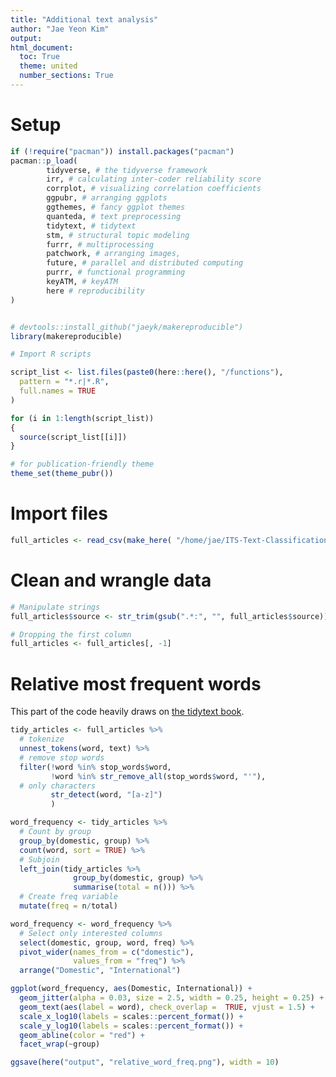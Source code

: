 ```yaml
---
title: "Additional text analysis"
author: "Jae Yeon Kim"
output:
html_document:
  toc: True
  theme: united
  number_sections: True
---
```


# Setup

```r

if (!require("pacman")) install.packages("pacman")
pacman::p_load(
        tidyverse, # the tidyverse framework
        irr, # calculating inter-coder reliability score
        corrplot, # visualizing correlation coefficients
        ggpubr, # arranging ggplots
        ggthemes, # fancy ggplot themes
        quanteda, # text preprocessing 
        tidytext, # tidytext
        stm, # structural topic modeling
        furrr, # multiprocessing
        patchwork, # arranging images,
        future, # parallel and distributed computing  
        purrr, # functional programming 
        keyATM, # keyATM
        here # reproducibility 
)


# devtools::install_github("jaeyk/makereproducible")
library(makereproducible)

# Import R scripts

script_list <- list.files(paste0(here::here(), "/functions"),
  pattern = "*.r|*.R",
  full.names = TRUE
)

for (i in 1:length(script_list))
{
  source(script_list[[i]])
}

# for publication-friendly theme
theme_set(theme_pubr())

```

# Import files

```r

full_articles <- read_csv(make_here( "/home/jae/ITS-Text-Classification/processed_data/df.csv"))

```

# Clean and wrangle data

```r

# Manipulate strings
full_articles$source <- str_trim(gsub(".*:", "", full_articles$source))

# Dropping the first column 
full_articles <- full_articles[, -1]

```

# Relative most frequent words 

This part of the code heavily draws on [the tidytext book](https://www.tidytextmining.com/twitter.html).

```r

tidy_articles <- full_articles %>%
  # tokenize 
  unnest_tokens(word, text) %>%
  # remove stop words 
  filter(!word %in% stop_words$word,
         !word %in% str_remove_all(stop_words$word, "'"), 
  # only characters 
         str_detect(word, "[a-z]")
         ) 

```

```r

word_frequency <- tidy_articles %>%
  # Count by group
  group_by(domestic, group) %>%
  count(word, sort = TRUE) %>%
  # Subjoin 
  left_join(tidy_articles %>%
              group_by(domestic, group) %>%
              summarise(total = n())) %>%
  # Create freq variable 
  mutate(freq = n/total)

```

```r

word_frequency <- word_frequency %>%
  # Select only interested columns 
  select(domestic, group, word, freq) %>%
  pivot_wider(names_from = c("domestic"),
              values_from = "freq") %>%
  arrange("Domestic", "International")

```

```r
ggplot(word_frequency, aes(Domestic, International)) +
  geom_jitter(alpha = 0.03, size = 2.5, width = 0.25, height = 0.25) +
  geom_text(aes(label = word), check_overlap =  TRUE, vjust = 1.5) +
  scale_x_log10(labels = scales::percent_format()) +
  scale_y_log10(labels = scales::percent_format()) +
  geom_abline(color = "red") +
  facet_wrap(~group)

ggsave(here("output", "relative_word_freq.png"), width = 10)
```

